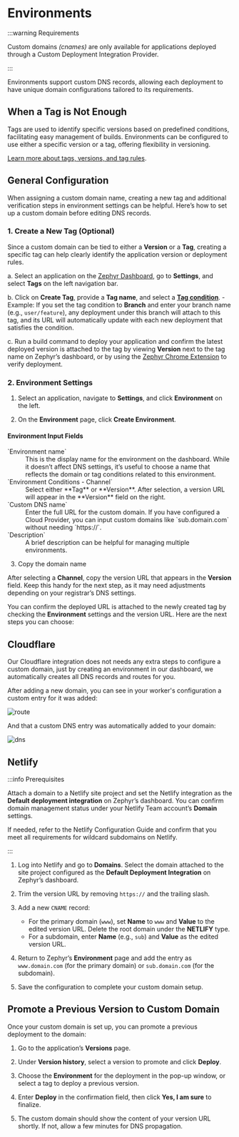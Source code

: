 # Environments

:::warning Requirements

Custom domains _(cnames)_ are only available for applications deployed through a Custom Deployment Integration Provider.

:::

Environments support custom DNS records, allowing each deployment to have unique domain configurations tailored to its requirements.

## When a Tag is Not Enough

Tags are used to identify specific versions based on predefined conditions, facilitating easy management of builds. Environments can be configured to use either a specific version or a tag, offering flexibility in versioning.

[Learn more about tags, versions, and tag rules](../how-to/versioning-tags.mdx#tag-rules-on-dashboard).

## General Configuration

When assigning a custom domain name, creating a new tag and additional verification steps in environment settings can be helpful. Here’s how to set up a custom domain before editing DNS records.

### 1. Create a New Tag (Optional)

Since a custom domain can be tied to either a **Version** or a **Tag**, creating a specific tag can help clearly identify the application version or deployment rules.

a. Select an application on the [Zephyr Dashboard](https://app.zephyr-cloud.io), go to **Settings**, and select **Tags** on the left navigation bar.

b. Click on **Create Tag**, provide a **Tag name**, and select a [**Tag condition**](/how-to/versioning-tags#tag-rules-on-dashboard). - Example: If you set the tag condition to **Branch** and enter your branch name (e.g., `user/feature`), any deployment under this branch will attach to this tag, and its URL will automatically update with each new deployment that satisfies the condition.

c. Run a build command to deploy your application and confirm the latest deployed version is attached to the tag by viewing **Version** next to the tag name on Zephyr’s dashboard, or by using the [Zephyr Chrome Extension](https://chromewebstore.google.com/detail/zephyr-mission-control/liflhldchhinbaeplljlplhnbkdidedn) to verify deployment.

### 2. Environment Settings

1. Select an application, navigate to **Settings**, and click **Environment** on the left.

2. On the **Environment** page, click **Create Environment**.

#### Environment Input Fields

<div className="pl-4">
<dl>
<dt>`Environment name`</dt>
<dd>This is the display name for the environment on the dashboard. While it doesn’t affect DNS settings, it’s useful to choose a name that reflects the domain or tag conditions related to this environment.</dd>

<dt>`Environment Conditions - Channel`</dt>
<dd>
  Select either **Tag** or **Version**. After selection, a version URL will
  appear in the **Version** field on the right.
</dd>

<dt>`Custom DNS name`</dt>
<dd>
  Enter the full URL for the custom domain. If you have configured a Cloud Provider, you can input custom domains like `sub.domain.com` without needing `https://`.
</dd>

<dt>`Description`</dt>
<dd>A brief description can be helpful for managing multiple environments.</dd>
</dl>
</div>

3. Copy the domain name

After selecting a **Channel**, copy the version URL that appears in the **Version** field. Keep this handy for the next step, as it may need adjustments depending on your registrar’s DNS settings.

You can confirm the deployed URL is attached to the newly created tag by checking the **Environment** settings and the version URL. Here are the next steps you can choose:

## Cloudflare

Our Cloudflare integration does not needs any extra steps to configure a custom domain, just by creating an environment in our dashboard, we automatically creates all DNS records and routes for you.

After adding a new domain, you can see in your worker's configuration a custom entry for it was added:

![route](/cf-domains.png)

And that a custom DNS entry was automatically added to your domain:

![dns](/cf-dns-entry.png)

## Netlify

:::info Prerequisites

Attach a domain to a Netlify site project and set the Netlify integration as the **Default deployment integration** on Zephyr’s dashboard. You can confirm domain management status under your Netlify Team account’s **Domain** settings.

If needed, refer to the Netlify Configuration Guide and confirm that you meet all requirements for wildcard subdomains on Netlify.

:::

1. Log into Netlify and go to **Domains**. Select the domain attached to the site project configured as the **Default Deployment Integration** on Zephyr’s dashboard.

2. Trim the version URL by removing `https://` and the trailing slash.

3. Add a new `CNAME` record:

   - For the primary domain (`www`), set **Name** to `www` and **Value** to the edited version URL. Delete the root domain under the **NETLIFY** type.
   - For a subdomain, enter **Name** (e.g., `sub`) and **Value** as the edited version URL.

4. Return to Zephyr’s **Environment** page and add the entry as `www.domain.com` (for the primary domain) or `sub.domain.com` (for the subdomain).

5. Save the configuration to complete your custom domain setup.

## Promote a Previous Version to Custom Domain

Once your custom domain is set up, you can promote a previous deployment to the domain:

1. Go to the application’s **Versions** page.

2. Under **Version history**, select a version to promote and click **Deploy**.

3. Choose the **Environment** for the deployment in the pop-up window, or select a tag to deploy a previous version.

4. Enter **Deploy** in the confirmation field, then click **Yes, I am sure** to finalize.

5. The custom domain should show the content of your version URL shortly. If not, allow a few minutes for DNS propagation.
